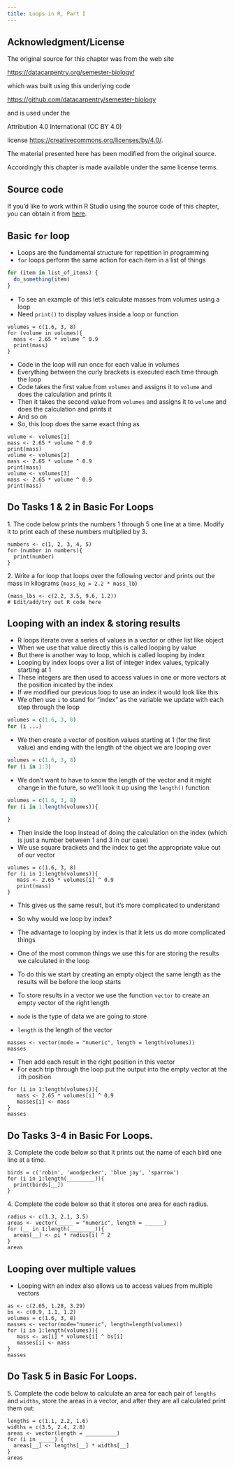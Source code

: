 ```yaml
---
title: Loops in R, Part I
---
```




## Acknowledgment/License

The original source for this chapter was from the web site

<https://datacarpentry.org/semester-biology/>

which was built using this underlying code

<https://github.com/datacarpentry/semester-biology>

and is used under the

Attribution 4.0 International (CC BY 4.0)

license <https://creativecommons.org/licenses/by/4.0/>.

The material presented here has been modified from the original source.

Accordingly this chapter is made available under the same license terms.

## Source code 

If you'd like to work within R Studio using the source code of this chapter, you can obtain it from [here](https://github.com/DanielEWeeks/HuGen2071/blob/main/loops.qmd).

## Basic `for` loop

* Loops are the fundamental structure for repetition in programming
* `for` loops perform the same action for each item in a list of things

```r
for (item in list_of_items) {
  do_something(item)
}
```

* To see an example of this let's calculate masses from volumes using a loop
* Need `print()` to display values inside a loop or function

```webr-r
volumes = c(1.6, 3, 8)
for (volume in volumes){
  mass <- 2.65 * volume ^ 0.9
  print(mass)
}
```

* Code in the loop will run once for each value in volumes
* Everything between the curly brackets is executed each time through the loop
* Code takes the first value from `volumes` and assigns it to `volume` and does the calculation and prints it
* Then it takes the second value from `volumes` and assigns it to `volume` and does the calculation and prints it
* And so on
* So, this loop does the same exact thing as

```webr-r
volume <- volumes[1]
mass <- 2.65 * volume ^ 0.9
print(mass)
volume <- volumes[2]
mass <- 2.65 * volume ^ 0.9
print(mass)
volume <- volumes[3]
mass <- 2.65 * volume ^ 0.9
print(mass)
```

::: callout-important
## Do Tasks 1 & 2 in Basic For Loops

1\. The code below prints the numbers 1 through 5 one line at a time. Modify it to print each of these numbers multiplied by 3.

```webr-r
numbers <- c(1, 2, 3, 4, 5)
for (number in numbers){
  print(number)
}
```

2\. Write a for loop that loops over the following vector and prints out the mass in kilograms (`mass_kg = 2.2 * mass_lb`)

```webr-r
(mass_lbs <- c(2.2, 3.5, 9.6, 1.2))
# Edit/add/try out R code here
```

:::


## Looping with an index & storing results

* R loops iterate over a series of values in a vector or other list like object
* When we use that value directly this is called looping by value
* But there is another way to loop, which is called looping by index
* Looping by index loops over a list of integer index values, typically starting at 1
* These integers are then used to access values in one or more vectors at the position inicated by the index
* If we modified our previous loop to use an index it would look like this
* We often use `i` to stand for "index" as the variable we update with each step through the loop

```r
volumes = c(1.6, 3, 8)
for (i ...)
```

* We then create a vector of position values starting at 1 (for the first value) and ending with the length of the object we are looping over

```r
volumes = c(1.6, 3, 8)
for (i in 1:3)
```

* We don't want to have to know the length of the vector and it might change in the future, so we'll look it up using the `length()` function

```r
volumes = c(1.6, 3, 8)
for (i in 1:length(volumes)){

}
```

* Then inside the loop instead of doing the calculation on the index (which is just a number between 1 and 3 in our case)
* We use square brackets and the index to get the appropriate value out of our vector

```webr-r
volumes = c(1.6, 3, 8)
for (i in 1:length(volumes)){
   mass <- 2.65 * volumes[i] ^ 0.9
   print(mass)
}
```

* This gives us the same result, but it's more complicated to understand
* So why would we loop by index?
* The advantage to looping by index is that it lets us do more complicated things

* One of the most common things we use this for are storing the results we calculated in the loop
* To do this we start by creating an empty object the same length as the results will be before the loop starts
* To store results in a vector we use the function `vector` to create an empty vector of the right length
* `mode` is the type of data we are going to store
* `length` is the length of the vector

```webr-r
masses <- vector(mode = "numeric", length = length(volumes))
masses
```

* Then add each result in the right position in this vector
* For each trip through the loop put the output into the empty vector at the `i`th position

```webr-r
for (i in 1:length(volumes)){
   mass <- 2.65 * volumes[i] ^ 0.9
   masses[i] <- mass
}
masses
```



::: callout-important
## Do Tasks 3-4 in Basic For Loops.

3\. Complete the code below so that it prints out the name of each bird one line at a time.

```webr-r
birds = c('robin', 'woodpecker', 'blue jay', 'sparrow')
for (i in 1:length(_________)){
  print(birds[__])
}
```

4\. Complete the code below so that it stores one area for each radius.

```webr-r
radius <- c(1.3, 2.1, 3.5)
areas <- vector(_____ = "numeric", length = ______)
for (__ in 1:length(________)){
  areas[__] <- pi * radius[i] ^ 2
}
areas
```

:::

## Looping over multiple values

* Looping with an index also allows us to access values from multiple vectors


```webr-r
as <- c(2.65, 1.28, 3.29)
bs <- c(0.9, 1.1, 1.2)
volumes = c(1.6, 3, 8)
masses <- vector(mode="numeric", length=length(volumes))
for (i in 1:length(volumes)){
   mass <- as[i] * volumes[i] ^ bs[i]
   masses[i] <- mass
}
masses
```

::: callout-important
## Do Task 5 in Basic For Loops.

5\. Complete the code below to calculate an area for each pair of `lengths` and `widths`, store the areas in a vector, and after they are all calculated print them out: 

```webr-r
lengths = c(1.1, 2.2, 1.6)
widths = c(3.5, 2.4, 2.8)
areas <- vector(length = __________)
for (i in _____) {
  areas[__] <- lengths[__] * widths[__]
}
areas
```

:::



